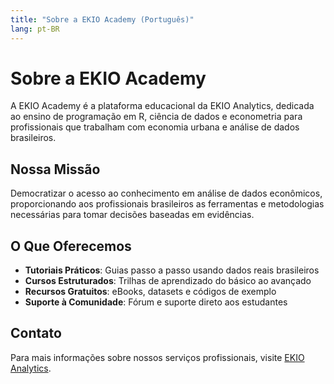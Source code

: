 ```yaml
---
title: "Sobre a EKIO Academy (Português)"
lang: pt-BR
---
```


# Sobre a EKIO Academy

A EKIO Academy é a plataforma educacional da EKIO Analytics, dedicada ao ensino de programação em R, ciência de dados e econometria para profissionais que trabalham com economia urbana e análise de dados brasileiros.

## Nossa Missão

Democratizar o acesso ao conhecimento em análise de dados econômicos, proporcionando aos profissionais brasileiros as ferramentas e metodologias necessárias para tomar decisões baseadas em evidências.

## O Que Oferecemos

- **Tutoriais Práticos**: Guias passo a passo usando dados reais brasileiros
- **Cursos Estruturados**: Trilhas de aprendizado do básico ao avançado
- **Recursos Gratuitos**: eBooks, datasets e códigos de exemplo
- **Suporte à Comunidade**: Fórum e suporte direto aos estudantes

## Contato

Para mais informações sobre nossos serviços profissionais, visite [EKIO Analytics](https://ekio.com.br).